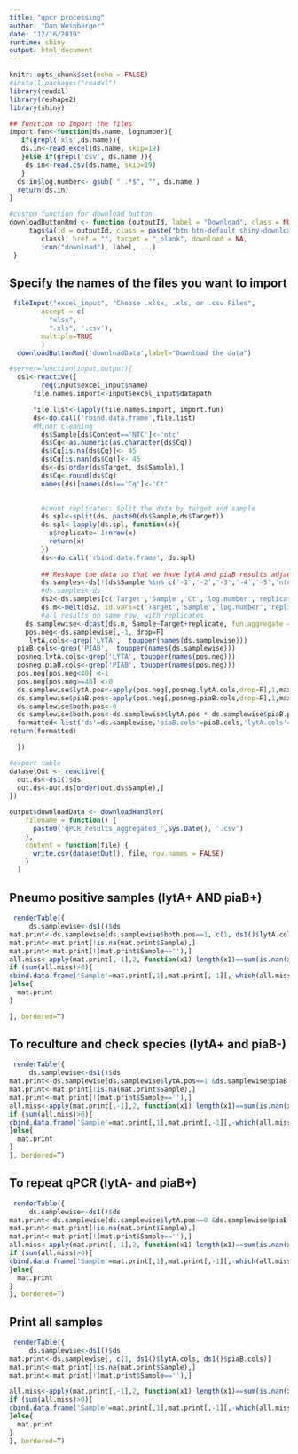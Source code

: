 ```yaml
---
title: "qpcr processing"
author: "Dan Weinberger"
date: "12/16/2019"
runtime: shiny
output: html_document
---
```


```r
knitr::opts_chunk$set(echo = FALSE)
#install.packages("readxl")
library(readxl)
library(reshape2)
library(shiny)
```

```r
## function to Import the files 
import.fun<-function(ds.name, lognumber){
   if(grepl('xls',ds.name)){
   ds.in<-read_excel(ds.name, skip=19) 
   }else if(grepl('csv', ds.name )){
    ds.in<-read.csv(ds.name, skip=19) 
   }
  ds.in$log.number<- gsub( " .*$", "", ds.name )
  return(ds.in)
}
```

```r
#custom function for download button
downloadButtonRmd <- function (outputId, label = "Download", class = NULL, ...)  {
     tags$a(id = outputId, class = paste("btn btn-default shiny-download-link", 
        class), href = "", target = "_blank", download = NA, 
        icon("download"), label, ...)
 }
```


## Specify the names of the files you want to import

```r

 fileInput("excel_input", "Choose .xlsx, .xls, or .csv Files",
        accept = c(
          "xlsx",
          ".xls", '.csv'),
        multiple=TRUE
        )
  downloadButtonRmd('downloadData',label="Download the data")

```

```r
#server=function(input,output){
  ds1<-reactive({
        req(input$excel_input$name)
      file.names.import<-input$excel_input$datapath

      file.list<-lapply(file.names.import, import.fun)
      ds<-do.call('rbind.data.frame',file.list)  
      #Minor cleaning
        ds$Sample[ds$Content=='NTC']<-'ntc'
        ds$Cq<-as.numeric(as.character(ds$Cq))
        ds$Cq[is.na(ds$Cq)]<- 45
        ds$Cq[is.nan(ds$Cq)]<- 45
        ds<-ds[order(ds$Target, ds$Sample),]
        ds$Cq<-round(ds$Cq)
        names(ds)[names(ds)=='Cq']<-'Ct'

        
        #count replicates; Split the data by target and sample
        ds.spl<-split(ds, paste0(ds$Sample,ds$Target))
        ds.spl<-lapply(ds.spl, function(x){ 
          x$replicate= 1:nrow(x)
          return(x)
        })
        ds<-do.call('rbind.data.frame', ds.spl)
        
        ## Reshape the data so that we have lytA and piaB results adjacent to each other
        ds.samples<-ds[!(ds$Sample %in% c('-1','-2','-3','-4','-5','ntc','BL')) ,  ]
        #ds.samples<-ds
        ds2<-ds.samples[c('Target','Sample','Ct','log.number','replicate')]
        ds.m<-melt(ds2, id.vars=c('Target','Sample','log.number','replicate'))
        #all results on same row, with replicates
    ds.samplewise<-dcast(ds.m, Sample~Target+replicate, fun.aggregate = mean)
    pos.neg<-ds.samplewise[,-1, drop=F]
     lytA.cols<-grep('LYTA',  toupper(names(ds.samplewise)))
  piaB.cols<-grep('PIAB',  toupper(names(ds.samplewise)))
  posneg.lytA.cols<-grep('LYTA', toupper(names(pos.neg)))
  posneg.piaB.cols<-grep('PIAB', toupper(names(pos.neg)))
  pos.neg[pos.neg<40] <-1
  pos.neg[pos.neg>=40] <-0
  ds.samplewise$lytA.pos<-apply(pos.neg[,posneg.lytA.cols,drop=F],1,max, na.rm=T)
  ds.samplewise$piaB.pos<-apply(pos.neg[,posneg.piaB.cols,drop=F],1,max, na.rm=T)
  ds.samplewise$both.pos<-0
  ds.samplewise$both.pos<-ds.samplewise$lytA.pos * ds.samplewise$piaB.pos
  formatted<-list('ds'=ds.samplewise,'piaB.cols'=piaB.cols,'lytA.cols'=lytA.cols )
return(formatted)

  })
```

```r
#export table
datasetOut <- reactive({
  out.ds<-ds1()$ds
  out.ds<-out.ds[order(out.ds$Sample),]
})

output$downloadData <- downloadHandler(
    filename = function() {
      paste0('qPCR_results_aggregated_',Sys.Date(), '.csv')
    },
    content = function(file) {
      write.csv(datasetOut(), file, row.names = FALSE)
    }
  )
```


## Pneumo positive samples (lytA+ AND piaB+)
```r
 renderTable({
     ds.samplewise<-ds1()$ds
mat.print<-ds.samplewise[ds.samplewise$both.pos==1, c(1, ds1()$lytA.cols, ds1()$piaB.cols)]
mat.print<-mat.print[!is.na(mat.print$Sample),]
mat.print<-mat.print[!(mat.print$Sample==''),]
all.miss<-apply(mat.print[,-1],2, function(x1) length(x1)==sum(is.nan(x1) ))
if (sum(all.miss)>0){
cbind.data.frame('Sample'=mat.print[,1],mat.print[,-1][,-which(all.miss==1)])
}else{
  mat.print
}

}, bordered=T)
```

## To reculture and check species (lytA+ and piaB-)
```r
 renderTable({
     ds.samplewise<-ds1()$ds
mat.print<-ds.samplewise[ds.samplewise$lytA.pos==1 &ds.samplewise$piaB.pos==0, c(1, ds1()$lytA.cols, ds1()$piaB.cols)]
mat.print<-mat.print[!is.na(mat.print$Sample),]
mat.print<-mat.print[!(mat.print$Sample==''),]
all.miss<-apply(mat.print[,-1],2, function(x1) length(x1)==sum(is.nan(x1) ))
if (sum(all.miss)>0){
cbind.data.frame('Sample'=mat.print[,1],mat.print[,-1][,-which(all.miss==1)])
}else{
  mat.print
}
}, bordered=T)
```

## To repeat qPCR (lytA- and piaB+)
```r
 renderTable({
     ds.samplewise<-ds1()$ds
mat.print<-ds.samplewise[ds.samplewise$lytA.pos==0 &ds.samplewise$piaB.pos==1, c(1, ds1()$lytA.cols, ds1()$piaB.cols)]
mat.print<-mat.print[!is.na(mat.print$Sample),]
mat.print<-mat.print[!(mat.print$Sample==''),]
all.miss<-apply(mat.print[,-1],2, function(x1) length(x1)==sum(is.nan(x1) ))
if (sum(all.miss)>0){
cbind.data.frame('Sample'=mat.print[,1],mat.print[,-1][,-which(all.miss==1)])
}else{
  mat.print
}
}, bordered=T)
```

## Print all samples
```r
 renderTable({
     ds.samplewise<-ds1()$ds
mat.print<-ds.samplewise[, c(1, ds1()$lytA.cols, ds1()$piaB.cols)]
mat.print<-mat.print[!is.na(mat.print$Sample),]
mat.print<-mat.print[!(mat.print$Sample==''),]

all.miss<-apply(mat.print[,-1],2, function(x1) length(x1)==sum(is.nan(x1) ))
if (sum(all.miss)>0){
cbind.data.frame('Sample'=mat.print[,1],mat.print[,-1][,-which(all.miss==1)])
}else{
  mat.print
}
}, bordered=T)
```

